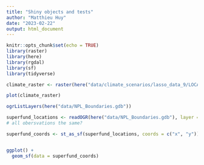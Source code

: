 ```yaml
---
title: "Shiny objects and tests"
author: "Matthieu Huy"
date: "2023-02-22"
output: html_document
---
```


```r
knitr::opts_chunk$set(echo = TRUE)
library(raster)
library(here)
library(rgdal)
library(sf)
library(tidyverse)
```

```r
climate_raster <- raster(here("data/climate_scenarios/lasso_data_9/LOCA_rcp85_eparegion9_MIROC-ESM_r1i1p1_pr_pctchg_2041_2070_1981_2010_Annual.tif"))

plot(climate_raster)
```

```r
ogrListLayers(here("data/NPL_Boundaries.gdb"))

superfund_locations <- readOGR(here("data/NPL_Boundaries.gdb"), layer = "SITE_FEATURE_LINES_SF")
# all obersvations the same?

superfund_coords <- st_as_sf(superfund_locations, coords = c("x", "y"))


ggplot() +
  geom_sf(data = superfund_coords)
```

